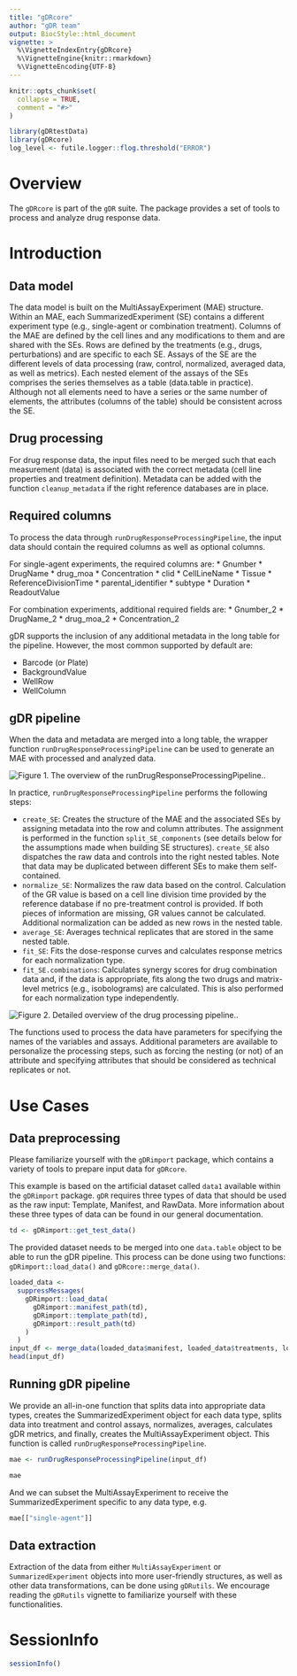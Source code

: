 ```yaml
---
title: "gDRcore"
author: "gDR team"
output: BiocStyle::html_document
vignette: >
  %\VignetteIndexEntry{gDRcore}
  %\VignetteEngine{knitr::rmarkdown}
  %\VignetteEncoding{UTF-8}
---
```


```r
knitr::opts_chunk$set(
  collapse = TRUE,
  comment = "#>"
)
```

```r
library(gDRtestData)
library(gDRcore)
log_level <- futile.logger::flog.threshold("ERROR")
```

# Overview
The `gDRcore` is part of the `gDR` suite. The package provides a set of tools to process and analyze drug response data.

# Introduction

## Data model
The data model is built on the MultiAssayExperiment (MAE) structure. Within an MAE, each SummarizedExperiment (SE) contains a different experiment type (e.g., single-agent or combination treatment). Columns of the MAE are defined by the cell lines and any modifications to them and are shared with the SEs. Rows are defined by the treatments (e.g., drugs, perturbations) and are specific to each SE. Assays of the SE are the different levels of data processing (raw, control, normalized, averaged data, as well as metrics). Each nested element of the assays of the SEs comprises the series themselves as a table (data.table in practice). Although not all elements need to have a series or the same number of elements, the attributes (columns of the table) should be consistent across the SE.

## Drug processing 
For drug response data, the input files need to be merged such that each measurement (data) is associated with the correct metadata (cell line properties and treatment definition). Metadata can be added with the function `cleanup_metadata` if the right reference databases are in place.

## Required columns
To process the data through `runDrugResponseProcessingPipeline`, the input data should contain the required columns as well as optional columns.

For single-agent experiments, the required columns are:
* Gnumber
* DrugName
* drug_moa
* Concentration
* clid
* CellLineName
* Tissue
* ReferenceDivisionTime
* parental_identifier
* subtype
* Duration
* ReadoutValue

For combination experiments, additional required fields are:
* Gnumber_2
* DrugName_2
* drug_moa_2
* Concentration_2

gDR supports the inclusion of any additional metadata in the long table for the pipeline. However, the most common supported by default are:

* Barcode (or Plate)
* BackgroundValue
* WellRow
* WellColumn

## gDR pipeline

When the data and metadata are merged into a long table, the wrapper function `runDrugResponseProcessingPipeline` can be used to generate an MAE with processed and analyzed data. 

![Figure 1. The overview of the runDrugResponseProcessingPipeline. ](https://raw.githubusercontent.com/gdrplatform/gDRcore/main/inst/images/pipeline2.png).

In practice, `runDrugResponseProcessingPipeline` performs the following steps:

* `create_SE`: Creates the structure of the MAE and the associated SEs by assigning metadata into the row and column attributes. The assignment is performed in the function `split_SE_components` (see details below for the assumptions made when building SE structures). `create_SE` also dispatches the raw data and controls into the right nested tables. Note that data may be duplicated between different SEs to make them self-contained.
* `normalize_SE`: Normalizes the raw data based on the control. Calculation of the GR value is based on a cell line division time provided by the reference database if no pre-treatment control is provided. If both pieces of information are missing, GR values cannot be calculated. Additional normalization can be added as new rows in the nested table.
* `average_SE`: Averages technical replicates that are stored in the same nested table.
* `fit_SE`: Fits the dose-response curves and calculates response metrics for each normalization type.
* `fit_SE.combinations`: Calculates synergy scores for drug combination data and, if the data is appropriate, fits along the two drugs and matrix-level metrics (e.g., isobolograms) are calculated. This is also performed for each normalization type independently.

![Figure 2. Detailed overview of the drug processing pipeline. ](https://raw.githubusercontent.com/gdrplatform/gDRcore/main/inst/images/pipeline.png).

The functions used to process the data have parameters for specifying the names of the variables and assays. Additional parameters are available to personalize the processing steps, such as forcing the nesting (or not) of an attribute and specifying attributes that should be considered as technical replicates or not.

# Use Cases

## Data preprocessing
Please familiarize yourself with the `gDRimport` package, which contains a variety of tools to prepare input data for `gDRcore`.

This example is based on the artificial dataset called `data1` available within the `gDRimport` package. `gDR` requires three types of data that should be used as the raw input: Template, Manifest, and RawData. More information about these three types of data can be found in our general documentation.

```r
td <- gDRimport::get_test_data()
```

The provided dataset needs to be merged into one `data.table` object to be able to run the gDR pipeline. This process can be done using two functions: `gDRimport::load_data()` and `gDRcore::merge_data()`.

```r
loaded_data <-
  suppressMessages(
    gDRimport::load_data(
      gDRimport::manifest_path(td),
      gDRimport::template_path(td),
      gDRimport::result_path(td)
    )
  )
input_df <- merge_data(loaded_data$manifest, loaded_data$treatments, loaded_data$data)
head(input_df)
```

## Running gDR pipeline

We provide an all-in-one function that splits data into appropriate data types, creates the SummarizedExperiment object for each data type, splits data into treatment and control assays, normalizes, averages, calculates gDR metrics, and finally, creates the MultiAssayExperiment object. This function is called `runDrugResponseProcessingPipeline`.

```r
mae <- runDrugResponseProcessingPipeline(input_df)
```

```r
mae
```
And we can subset the MultiAssayExperiment to receive the SummarizedExperiment specific to any data type, e.g.

```r
mae[["single-agent"]]
```

## Data extraction
Extraction of the data from either `MultiAssayExperiment` or `SummarizedExperiment` objects into more user-friendly structures, as well as other data transformations, can be done using `gDRutils`. We encourage reading the `gDRutils` vignette to familiarize yourself with these functionalities.

# SessionInfo {-}

```r
sessionInfo()
```
